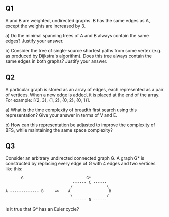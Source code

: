 ## Q1

A and B are weighted, undirected graphs. B has the same edges as A, except the weights are increased by 3.

a) Do the minimal spanning trees of A and B always contain the same edges? Justify your answer.

b) Consider the tree of single-source shortest paths from some vertex (e.g. as produced by Dijkstra's algorithm).
Does this tree always contain the same edges in both graphs? Justify your answer.

## Q2

A particular graph is stored as an array of edges, each represented as a pair of vertices.
When a new edge is added, it is placed at the end of the array.
For example: [{2, 3}, {1, 2}, {0, 2}, {0, 1}].

a) What is the time complexity of breadth first search using this representation? Give your answer in terms
of V and E.

b) How can this representation be adjusted to improve the complexity of BFS, while maintaining the same
space complexity?

## Q3

Consider an arbitrary undirected connected graph G.
A graph G\* is constructed by replacing every edge of G with 4 edges and two vertices like this:

```
       G                            G*
                              ------ C ------
                             /               \
A ------------- B     =>    A                 B
                             \               /
                              ------ D ------
```

Is it true that G\* has an Euler cycle?